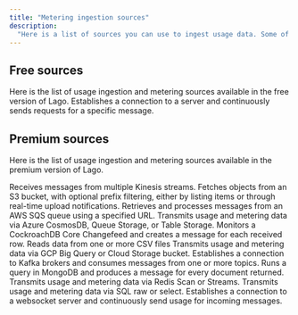 ```yaml
---
title: "Metering ingestion sources"
description:
  "Here is a list of sources you can use to ingest usage data. Some of these sources are capable of handling up to 15,000 events per second with default settings."
---
```


## Free sources
Here is the list of usage ingestion and metering sources available in the free version of Lago.
<CardGroup cols={2}>
  <Card title="HTTP Client">
    Establishes a connection to a server and continuously sends requests for a specific message.
  </Card>
</CardGroup>



## Premium sources
Here is the list of usage ingestion and metering sources available in the premium version of Lago.

<CardGroup cols={2}>
  <Card title="AWS Kinesis">
    Receives messages from multiple Kinesis streams.
  </Card>
  <Card title="AWS S3">
    Fetches objects from an S3 bucket, with optional prefix filtering, either by listing items or through real-time upload notifications.
  </Card>
  <Card title="AWS SQS">
    Retrieves and processes messages from an AWS SQS queue using a specified URL.
  </Card>
  <Card title="Azure">
    Transmits usage and metering data via Azure CosmosDB, Queue Storage, or Table Storage.
  </Card>
  <Card title="CockroackDB">
    Monitors a CockroachDB Core Changefeed and creates a message for each received row.
  </Card>
  <Card title="CSV Files">
    Reads data from one or more CSV files
  </Card>
  <Card title="Google Cloud Platform">
    Transmits usage and metering data via GCP Big Query or Cloud Storage bucket.
  </Card>
  <Card title="Kafka">
    Establishes a connection to Kafka brokers and consumes messages from one or more topics.
  </Card>
  <Card title="MongoDB">
    Runs a query in MongoDB and produces a message for every document returned.
  </Card>
  <Card title="Redis">
    Transmits usage and metering data via Redis Scan or Streams.
  </Card>
  <Card title="SQL">
    Transmits usage and metering data via SQL raw or select.
  </Card>
  <Card title="Websocket">
    Establishes a connection to a websocket server and continuously send usage for incoming messages.
  </Card>
</CardGroup>
